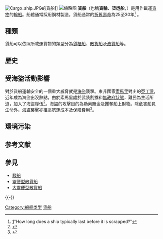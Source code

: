 [[File:Cargo_ship.JPG|thumb]]的貨船]]
[[File:Heavy-lift_ship_Sea_Teal_carrying_Chinese_Kilo_submarine.jpg|缩略图]]
'''貨船'''（也稱'''貨輪'''、'''货运船'''，{{lang-en|cargo ship}}）是用作載運[[貨物|貨物]]的[[船|輪船]]。船體通常採用鋼材製造。貨船通常的[[產品壽命結束|折舊壽命]]為25至30年<ref>[https://www.quora.com/How-long-does-a-ship-typically-last-before-it-is-scrapped]"How long does a ship typically last before it is scrapped?"</ref> 。

==種類==
貨船可以依照所載運貨物的類型分為[[貨櫃船|貨櫃船]]、[[靈便型散貨船|散货船]]及[[液貨船|液貨船]]等。

==歷史==

==受海盜活動影響==
對於貨船運輸安全的一個重大威脅就是[[海盜|海盜]]襲擊。東非國家[[索馬里|索馬里]]對出的[[亞丁灣|亞丁灣]]，近年成為海盜出沒熱點。由於索馬里處於武裝割據和[[無政府狀態|無政府狀態]]，難民為生活所迫，加入了海盜隊伍<ref>{{cite news| title = 對打擊海盜不能“心太軟”| date = 2011-01-24| url = http://www.chinareviewnews.com/doc/1015/7/9/4/101579437.html?coluid=0&kindid=0&docid=101579437&mdate=0124163858| work = 中國評論新聞網| accessdate = 2011-02-19| archive-date = 2020-07-23| archive-url = https://web.archive.org/web/20200723013219/http://www.chinareviewnews.com/doc/1015/7/9/4/101579437.html?coluid=0&kindid=0&docid=101579437&mdate=0124163858| dead-url = no}}</ref>。海盜的攻擊目的為勒索贖金及攫奪船上財物。除危害船員生命外，海盜襲擊亦推高航運成本及保險費用<ref>{{cite news| title = 探射燈：輪船變身堡壘抵禦索馬里海盜| date = 2009-11-14| url = http://orientaldaily.on.cc/cnt/news/20091114/00176_099.html| work = 東方日報| accessdate = 2011-02-19| archive-date = 2020-10-15| archive-url = https://web.archive.org/web/20201015120944/http://orientaldaily.on.cc/cnt/news/20091114/00176_099.html| dead-url = no}}</ref>。

==環境污染==

== 参考文献 ==
{{Reflist}}

== 參見 ==
* [[駁船|駁船]]
* [[靈便型散貨船|靈便型散貨船]]
* [[大靈便型散貨船|大靈便型散貨船]]

{{商船類型}}

{{-}}
{{Authority control}}

[[Category:船舰类型|Category:船舰类型]]
[[Category:货船|]]

{{Ship-stub}}